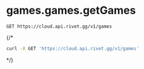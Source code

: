# games.games.getGames
```
GET https://cloud.api.rivet.gg/v1/games
```


{/*<RequestExample>
```bash curl
curl -X GET 'https://cloud.api.rivet.gg/v1/games'
```
</RequestExample>*/}
